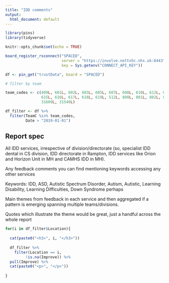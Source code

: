 ```yaml
---
title: "IDD comments"
output:
  html_document: default
---
```


```r

library(pins)
library(tidyverse)

knitr::opts_chunk$set(echo = TRUE)

board_register_rsconnect("SPACED",
                         server = "https://involve.nottshc.nhs.uk:8443",
                         key = Sys.getenv("CONNECT_API_KEY"))

df <- pin_get("trustData", board = "SPACED")

# filter by team

team_codes <- c(409L, 601L, 602L, 603L, 605L, 607L, 608L, 610L, 612L, 613L, 
                615L, 616L, 617L, 618L, 619L, 512L, 800L, 801L, 802L, 803L, 
                31609L, 31540L)

df_filter <- df %>% 
  filter(TeamC %in% team_codes,
         Date > "2019-01-01")

```

## Report spec

All IDD services, irrespective of division/directorate (so, specialist IDD dental in CS division, IDD directorate in Rampton, IDD services like Orion and Horizon Unit in MH and CAMHS IDD in MH). 

Any feedback comments you can find mentioning keywords accessing any other services 

Keywords: IDD, ASD, Autistic Spectrum Disorder, Autism, Autistic, Learning Disability, Learning  Difficulties, Down Syndrome perhaps

Main themes from feedback in each service and then aggregated if a pattern is emerging spanning multiple teams/divisions.

Quotes which illustrate the theme would be great, just a handful across the whole report

```r

for(i in df_filter$Location){
  
  cat(paste0("<h3>", i, "</h3>"))
  
  df_filter %>%
    filter(Location == i,
         !is.na(Improve)) %>% 
  pull(Improve) %>% 
  cat(paste0("<p>", "</p>"))
  
}


```
     
     